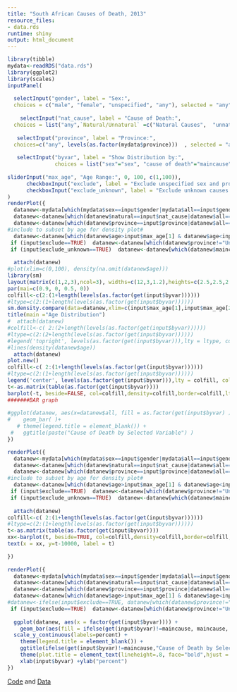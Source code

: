---
title: "South African Causes of Death, 2013"
resource_files:
- data.rds
runtime: shiny
output: html_document
---


```{r, echo=FALSE}
library(tibble)
mydata<-readRDS("data.rds")
library(ggplot2)
library(scales)
inputPanel(
  
  selectInput("gender", label = "Sex:",
  choices = c("male", "female", "unspecified", "any"), selected = "any"),
  
    selectInput("nat_cause", label = "Cause of Death:",
  choices = list("any",`Natural/Unnatural` =c("Natural Causes",  "unnatural causes"),  `detailed` =levels(as.factor(mydata$maincause))), selected = "any", multiple=TRUE),
    
   selectInput("province", label = "Province:",
  choices=c("any", levels(as.factor(mydata$province)))  , selected = "any", multiple=TRUE),
  
   selectInput("byvar", label = "Show Distribution by:",
               choices = list("sex"="sex", "cause of death"="maincause", "natural/unnatural"="natural", "province"="province", "smoking status"="smoke"), selected = "sex"),
  
sliderInput("max_age", "Age Range:", 0, 100, c(1,100)),
      checkboxInput("exclude", label = "Exclude unspecified sex and province", value = TRUE),
      checkboxInput("exclude_unknown", label = "Exclude unknown causes of death", value = FALSE)
)
renderPlot({
  datanew<-mydata[which(mydata$sex==input$gender|mydata$all==input$gender),]
  datanew<-datanew[which(datanew$natural==input$nat_cause|datanew$all==input$nat_cause|datanew$maincause==input$nat_cause),]
  datanew<-datanew[which(datanew$province==input$province|datanew$all==input$province),]
#include to subset by age for density plot# 
  datanew<-datanew[which(datanew$age>input$max_age[1] & datanew$age<input$max_age[2] ),] 
 if (input$exclude==TRUE)  datanew<-datanew[which(datanew$province!="Unknown" & datanew$sex!="unspecified"),]
 if (input$exclude_unknown==TRUE)  datanew<-datanew[which(datanew$maincause!="Undiagnosed/unknown"),]
  
  attach(datanew)
#plot(xlim=c(0,100), density(na.omit(datanew$age)))
library(sm)
layout(matrix(c(1,2,3),ncol=3), widths=c(12,3,1.2),heights=c(2.5,2.5,2.5))
par(mai=c(0.9, 0, 0.5, 0))
colfill<-c(2:(1+length(levels(as.factor(get(input$byvar))))))
#ltype=c(2:(1+length(levels(as.factor(get(input$byvar))))))
sm.density.compare(data=datanew,xlim=c(input$max_age[1],input$max_age[2]), age, group=as.factor(get(input$byvar)),lty = colfill, col=colfill)
title(main ="Age Distribution")
#  attach(datanew)
#colfill<-c( 2:(2+length(levels(as.factor(get(input$byvar))))))
#ltype=c(2:(2+length(levels(as.factor(get(input$byvar))))))
#legend('topright', levels(as.factor(get(input$byvar))),lty = ltype, col=colfill,bty ="n")
#lines(density(datanew$age))
  attach(datanew)
plot.new()
colfill<-c( 2:(1+length(levels(as.factor(get(input$byvar))))))
#ltype=c(2:(1+length(levels(as.factor(get(input$byvar))))))
legend('center', levels(as.factor(get(input$byvar))),lty = colfill, col=colfill,bty ="n", cex=1.5)
t<-as.matrix(table(as.factor(get(input$byvar))))
barplot(-t, beside=FALSE, col=colfill,density=colfill,border=colfill,lty=colfill, yaxt='n', main="Proportion of \n Deaths")
#######BAR graph
 
#ggplot(datanew, aes(x=datanew$all, fill = as.factor(get(input$byvar) )),col=colfill) +
#    geom_bar( )+ 
   # theme(legend.title = element_blank()) +
 #   ggtitle(paste("Cause of Death by Selected Variable") ) 
})

renderPlot({
  datanew<-mydata[which(mydata$sex==input$gender|mydata$all==input$gender),]
  datanew<-datanew[which(datanew$natural==input$nat_cause|datanew$all==input$nat_cause|datanew$maincause==input$nat_cause),]
  datanew<-datanew[which(datanew$province==input$province|datanew$all==input$province),]
#include to subset by age for density plot# 
  datanew<-datanew[which(datanew$age>input$max_age[1] & datanew$age<input$max_age[2] ),] 
 if (input$exclude==TRUE)  datanew<-datanew[which(datanew$province!="Unknown" & datanew$sex!="unspecified"),]
 if (input$exclude_unknown==TRUE)  datanew<-datanew[which(datanew$maincause!="Undiagnosed/unknown"),]
  
  attach(datanew)
colfill<-c( 2:(1+length(levels(as.factor(get(input$byvar))))))
#ltype=c(2:(1+length(levels(as.factor(get(input$byvar))))))
t<-as.matrix(table(as.factor(get(input$byvar))))
xx<-barplot(t, beside=TRUE, col=colfill,density=colfill,border=colfill,lty=colfill,yaxt='n', main="Absolute numbers")
text(x = xx, y=t-10000, label = t)

})
 
renderPlot({
  datanew<-mydata[which(mydata$sex==input$gender|mydata$all==input$gender),]
  datanew<-datanew[which(datanew$natural==input$nat_cause|datanew$all==input$nat_cause|datanew$maincause==input$nat_cause),]
  datanew<-datanew[which(datanew$province==input$province|datanew$all==input$province),]
  datanew<-datanew[which(datanew$age>input$max_age[1] & datanew$age<input$max_age[2] ),]
#datanew<-ifelse(input$exclude==TRUE, datanew[which(datanew$province!="Unknown" & datanew$sex!="unspecified"),],datanew)
 if (input$exclude==TRUE)  datanew<-datanew[which(datanew$province!="Unknown" & datanew$sex!="unspecified"),]
  
  ggplot(datanew, aes(x = factor(get(input$byvar)))) +
    geom_bar(aes(fill = ifelse(get(input$byvar)!=maincause, maincause, sex)), position="fill" ) +
  scale_y_continuous(labels=percent) +
    theme(legend.title = element_blank()) +
    ggtitle(ifelse(get(input$byvar)!=maincause,"Cause of Death by Selected Variable", "Cause of Death by gender") ) +
    theme(plot.title = element_text(lineheight=.8, face="bold",hjust = 0.5))+
    xlab(input$byvar) +ylab("percent")
})
```


[Code](https://github.com/talicassidy/dataviz) and [Data](https://open.africa/dataset/statistics-south-africa-causes-of-death/resource/97d00e9d-b614-47b6-8eb4-58c7cfe6567a)